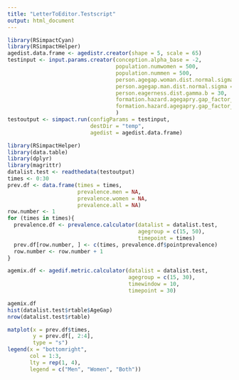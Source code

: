 ```yaml
---
title: "LetterToEditor.Testscript"
output: html_document
---
```



```r
library(RSimpactCyan)
library(RSimpactHelper)
agedist.data.frame <- agedistr.creator(shape = 5, scale = 65)
testinput <- input.params.creator(conception.alpha_base = -2,
                                  population.numwomen = 500,
                                  population.nummen = 500,
                                  person.agegap.woman.dist.normal.sigma = 1,
                                  person.agegap.man.dist.normal.sigma = 1,
                                  person.eagerness.dist.gamma.b = 30,
                                  formation.hazard.agegapry.gap_factor_woman_exp = -0.5,
                                  formation.hazard.agegapry.gap_factor_man_exp = -0.5
                                  )
testoutput <- simpact.run(configParams = testinput,
                          destDir = "temp",
                          agedist = agedist.data.frame)

```

```r
library(RSimpactHelper)
library(data.table)
library(dplyr)
library(magrittr)
datalist.test <- readthedata(testoutput)
times <- 0:30
prev.df <- data.frame(times = times,
                      prevalence.men = NA,
                      prevalence.women = NA,
                      prevalence.all = NA)
row.number <- 1
for (times in times){
  prevalence.df <- prevalence.calculator(datalist = datalist.test,
                                         agegroup = c(15, 50),
                                         timepoint = times)
  prev.df[row.number, ] <- c(times, prevalence.df$pointprevalence)
  row.number <- row.number + 1
}

agemix.df <- agedif.metric.calculator(datalist = datalist.test,
                                      agegroup = c(15, 30),
                                      timewindow = 10,
                                      timepoint = 30)

agemix.df
hist(datalist.test$rtable$AgeGap)
nrow(datalist.test$rtable)

matplot(x = prev.df$times,
        y = prev.df[, 2:4],
        type = "s")
legend(x = "bottomright",
       col = 1:3,
       lty = rep(1, 4),
       legend = c("Men", "Women", "Both"))


```
